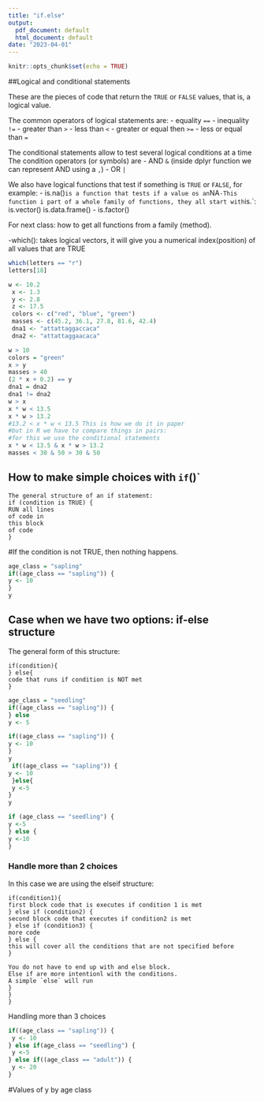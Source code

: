 ```yaml
---
title: "if.else"
output:
  pdf_document: default
  html_document: default
date: "2023-04-01"
---
```


```r
knitr::opts_chunk$set(echo = TRUE)
```

##Logical and conditional statements

These are the pieces of code that return the `TRUE` or `FALSE` values, that is, a logical value.

The common operators of logical statements are:
- equality `==`
- inequality `!=`
- greater than `>`
- less than `<`
- greater or equal then `>=`
- less or equal than `=`

The conditional statements allow to test several logical conditions at a time 
The condition operators (or symbols) are 
- AND `&` (inside dplyr function we can represent AND using a `,`)
- OR `|` 

We also have logical functions that test if something is `TRUE` or `FALSE`, for example:
- is.na()` is a function that tests if a value os an `NA`
-This function i part of a whole family of functions, they all start with `is.`:
is.vector()
is.data.frame()
- is.factor()

For next class: how to get all functions from a family (method).

-which(): takes logical vectors, it will give you a numerical index(position) of all values that are TRUE

```r
which(letters == "r")
letters[18]
```
```r
w <- 10.2
 x <- 1.3
 y <- 2.8
 z <- 17.5
 colors <- c("red", "blue", "green")
 masses <- c(45.2, 36.1, 27.8, 81.6, 42.4)
 dna1 <- "attattaggaccaca"
 dna2 <- "attattaggaacaca"

```


```r
w > 10
colors = "green"
x > y
masses > 40
(2 * x + 0.2) == y
dna1 = dna2
dna1 != dna2
w > x
x * w < 13.5
x * w > 13.2 
#13.2 < x * w < 13.5 This is how we do it in paper
#but in R we have to compare things in pairs:
#for this we use the conditional statements
x * w < 13.5 & x * w > 13.2
masses < 30 & 50 > 30 & 50
```
## How to make simple choices with `if`()`

```
The general structure of an if statement:
if (condition is TRUE) {
RUN all lines 
of code in 
this block 
of code
}
```

#If the condition is not TRUE, then nothing happens.

```r
age_class = "sapling"
if((age_class == "sapling")) {
y <- 10
}
y
```
## Case when we have two options: if-else structure

The general form of this structure:
```
if(condition){
} else{
code that runs if condition is NOT met
}
```
```r
age_class = "seedling"
if((age_class == "sapling")) {
} else
y <- 5
```

```r
if((age_class == "sapling")) {
y <- 10
}
y
 if((age_class == "sapling")) {
y <- 10
 }else{
 y <-5
}
y
```
```r
if (age_class == "seedling") {
y <-5
} else {
y <-10
}
```

### Handle more than 2 choices
In this case we are using the elseif structure:

```
if(condition1){
first block code that is executes if condition 1 is met
} else if (condition2) {
second block code that executes if condition2 is met 
} else if (condition3) {
more code
} else {
this will cover all the conditions that are not specified before
}

You do not have to end up with and else block. 
Else if are more intentionl with the conditions.
A simple `else` will run 
}
}
}
```
Handling more than 3 choices
```r
if((age_class == "sapling")) {
 y <- 10
} else if(age_class == "seedling") {
 y <-5
} else if((age_class == "adult")) {
 y <- 20
}
```

#Values of y by age class
```r

```